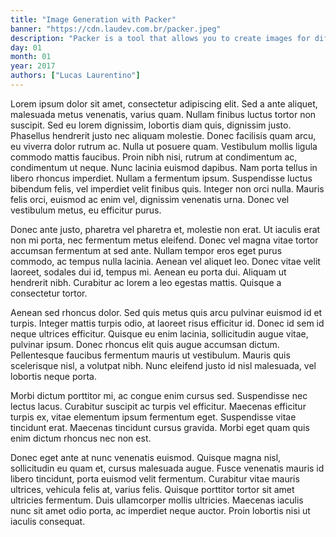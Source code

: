 ```yaml
---
title: "Image Generation with Packer"
banner: "https://cdn.laudev.com.br/packer.jpeg"
description: "Packer is a tool that allows you to create images for different platforms, such as AWS, Azure, Docker, Google Cloud, Hyper-V, VirtualBox, VMware, etc."
day: 01
month: 01
year: 2017
authors: ["Lucas Laurentino"]
---
```


Lorem ipsum dolor sit amet, consectetur adipiscing elit. Sed a ante aliquet, malesuada metus venenatis, varius quam. Nullam finibus luctus tortor non suscipit. Sed eu lorem dignissim, lobortis diam quis, dignissim justo. Phasellus hendrerit justo nec aliquam molestie. Donec facilisis quam arcu, eu viverra dolor rutrum ac. Nulla ut posuere quam. Vestibulum mollis ligula commodo mattis faucibus. Proin nibh nisi, rutrum at condimentum ac, condimentum ut neque. Nunc lacinia euismod dapibus. Nam porta tellus in libero rhoncus imperdiet. Nullam a fermentum ipsum. Suspendisse luctus bibendum felis, vel imperdiet velit finibus quis. Integer non orci nulla. Mauris felis orci, euismod ac enim vel, dignissim venenatis urna. Donec vel vestibulum metus, eu efficitur purus.

Donec ante justo, pharetra vel pharetra et, molestie non erat. Ut iaculis erat non mi porta, nec fermentum metus eleifend. Donec vel magna vitae tortor accumsan fermentum at sed ante. Nullam tempor eros eget purus commodo, ac tempus nulla lacinia. Aenean vel aliquet leo. Donec vitae velit laoreet, sodales dui id, tempus mi. Aenean eu porta dui. Aliquam ut hendrerit nibh. Curabitur ac lorem a leo egestas mattis. Quisque a consectetur tortor.

Aenean sed rhoncus dolor. Sed quis metus quis arcu pulvinar euismod id et turpis. Integer mattis turpis odio, at laoreet risus efficitur id. Donec id sem id neque ultrices efficitur. Quisque eu enim lacinia, sollicitudin augue vitae, pulvinar ipsum. Donec rhoncus elit quis augue accumsan dictum. Pellentesque faucibus fermentum mauris ut vestibulum. Mauris quis scelerisque nisl, a volutpat nibh. Nunc eleifend justo id nisl malesuada, vel lobortis neque porta.

Morbi dictum porttitor mi, ac congue enim cursus sed. Suspendisse nec lectus lacus. Curabitur suscipit ac turpis vel efficitur. Maecenas efficitur turpis ex, vitae elementum ipsum fermentum eget. Suspendisse vitae tincidunt erat. Maecenas tincidunt cursus gravida. Morbi eget quam quis enim dictum rhoncus nec non est.

Donec eget ante at nunc venenatis euismod. Quisque magna nisl, sollicitudin eu quam et, cursus malesuada augue. Fusce venenatis mauris id libero tincidunt, porta euismod velit fermentum. Curabitur vitae mauris ultrices, vehicula felis at, varius felis. Quisque porttitor tortor sit amet ultricies fermentum. Duis ullamcorper mollis ultricies. Maecenas iaculis nunc sit amet odio porta, ac imperdiet neque auctor. Proin lobortis nisi ut iaculis consequat.

